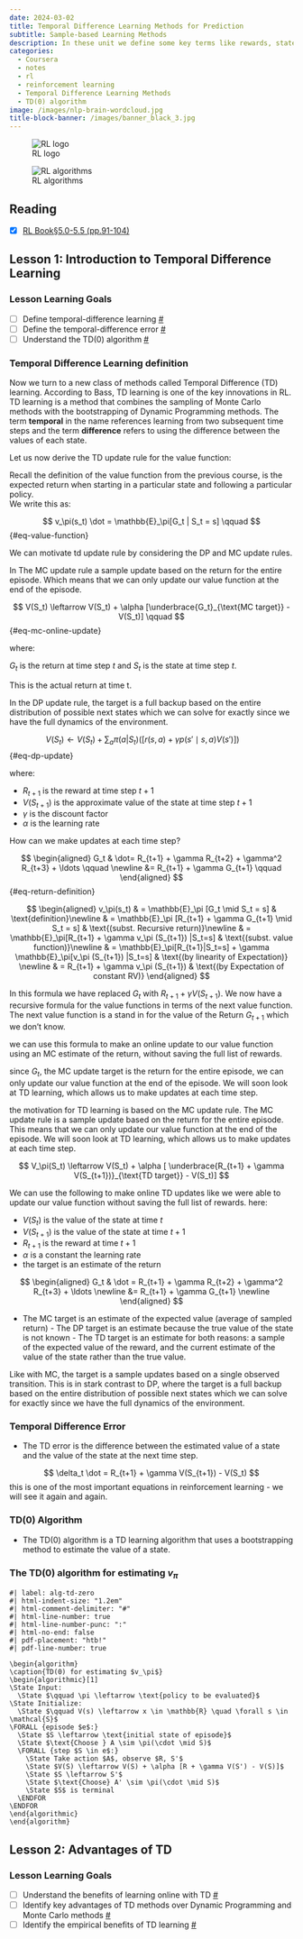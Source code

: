 ```yaml
---
date: 2024-03-02
title: Temporal Difference Learning Methods for Prediction
subtitle: Sample-based Learning Methods
description: In these unit we define some key terms like rewards, states, action, value functions, action values functions. Then we consider at the the multi-armed bandit problem leading to exploration explotation dillema, the epsilon greedy algorithm.
categories:
  - Coursera
  - notes
  - rl
  - reinforcement learning
  - Temporal Difference Learning Methods
  - TD(0) algorithm
image: /images/nlp-brain-wordcloud.jpg
title-block-banner: /images/banner_black_3.jpg
---
```


![RL logo](img/logo.png){.column-margin} 

![RL algorithms](img/alg_selector.png){.column-margin group="slides"}


::: {.callout-tip collapse="true"}
## Reading {.unnumbered}

-   [x] [RL Book§5.0-5.5 (pp.91-104)](http://incompleteideas.net/book/RLbook2020.pdf#page=91)
:::

## Lesson 1: Introduction to Temporal Difference Learning

::: callout-info
### Lesson Learning Goals {.unnumbered}

-   [ ] Define temporal-difference learning [\#](#sec-l1g1)
-   [ ] Define the temporal-difference error [\#](#sec-l1g2)
-   [ ] Understand the TD(0) algorithm [\#](#sec-l1g3)
:::

### Temporal Difference Learning definition

Now we turn to a new class of methods called Temporal Difference (TD) learning. According to Bass, TD learning is one of the key innovations in RL. TD learning is a method that combines the sampling of Monte Carlo methods with the bootstrapping of Dynamic Programming methods. The term **temporal** in the name references learning from two subsequent time steps and the term **difference** refers to using the difference between the values of each state.

Let us now derive the TD update rule for the value function:

Recall the definition of the value function from the previous course, is the expected return when starting in a particular state and following a particular policy.\
We write this as:

$$
v_\pi(s_t) \dot = \mathbb{E}_\pi[G_t | S_t = s] \qquad
$$ {#eq-value-function}

We can motivate td update rule by considering the DP and MC update rules.

In The MC update rule a sample update based on the return for the entire episode. Which means that we can only update our value function at the end of the episode.

$$
V(S_t) \leftarrow V(S_t) + \alpha [\underbrace{G_t}_{\text{MC target}} -V(S_t)]  \qquad
$$ {#eq-mc-online-update}

where:

$G_t$ is the return at time step $t$ and $S_t$ is the state at time step $t$.

This is the actual return at time t.

In the DP update rule, the target is a full backup based on the entire distribution of possible next states which we can solve for exactly since we have the full dynamics of the environment.

$$
V(S_t) \leftarrow V(S_t) + \sum_a\pi(a|S_t) ([r(s,a) + \gamma p(s'\mid s,a) V(s')]) \qquad
$$ {#eq-dp-update}

where:

-   $R_{t+1}$ is the reward at time step $t+1$
-   $V(S_{t+1})$ is the approximate value of the state at time step $t+1$
-   $\gamma$ is the discount factor
-   $\alpha$ is the learning rate

How can we make updates at each time step?

$$
\begin{aligned}
G_t & \dot= R_{t+1} + \gamma R_{t+2} + \gamma^2 R_{t+3} + \ldots \qquad \newline
         &= R_{t+1} + \gamma G_{t+1} \qquad
\end{aligned}
$$ {#eq-return-definition}

$$
\begin{aligned}
v_\pi(s_t)  & = \mathbb{E}_\pi [G_t \mid S_t = s] & \text{definition}\newline
          & = \mathbb{E}_\pi [R_{t+1} + \gamma G_{t+1} \mid S_t = s] & \text{(subst. Recursive return)}\newline
          & = \mathbb{E}_\pi[R_{t+1} + \gamma v_\pi (S_{t+1}) |S_t=s]    & \text{(subst. value function)}\newline
          & = \mathbb{E}_\pi[R_{t+1}|S_t=s]  + \gamma \mathbb{E}_\pi[v_\pi (S_{t+1}) |S_t=s] & \text{(by linearity of Expectation)} \newline
          & = R_{t+1} + \gamma v_\pi (S_{t+1}) & \text{(by Expectation of constant RV)}
\end{aligned}
$$

In this formula we have replaced $G_t$ with $R_{t+1} + \gamma V(S_{t+1})$. We now have a recursive formula for the value functions in terms of the next value function. The next value function is a stand in for the value of the Return $G_{t+1}$ which we don't know.

we can use this formula to make an online update to our value function using an MC estimate of the return, without saving the full list of rewards.

since $G_t$, the MC update target is the return for the entire episode, we can only update our value function at the end of the episode. We will soon look at TD learning, which allows us to make updates at each time step.

the motivation for TD learning is based on the MC update rule. The MC update rule is a sample update based on the return for the entire episode. This means that we can only update our value function at the end of the episode. We will soon look at TD learning, which allows us to make updates at each time step.

$$
V_\pi(S_t) \leftarrow V(S_t) + \alpha [
\underbrace{R_{t+1} + \gamma V(S_{t+1})}_{\text{TD target}} - V(S_t)]
$$

We can use the following to make online TD updates like we were able to update our value function without saving the full list of rewards. here:

-   $V(S_t)$ is the value of the state at time $t$
-   $V(S_{t+1})$ is the value of the state at time $t+1$
-   $R_{t+1}$ is the reward at time $t+1$
-   $\alpha$ is a constant the learning rate
-   the target is an estimate of the return

$$
\begin{aligned}
G_t & \dot = R_{t+1} + \gamma R_{t+2} + \gamma^2 R_{t+3} + \ldots \newline
&= R_{t+1} + \gamma G_{t+1} \newline
\end{aligned}
$$

-   The MC target is an estimate of the expected value (average of sampled return) - The DP target is an estimate because the true value of the state is not known - The TD target is an estimate for both reasons: a sample of the expected value of the reward, and the current estimate of the value of the state rather than the true value.

Like with MC, the target is a sample updates based on a single observed transition. This is in stark contrast to DP, where the target is a full backup based on the entire distribution of possible next states which we can solve for exactly since we have the full dynamics of the environment.

### Temporal Difference Error

-   The TD error is the difference between the estimated value of a state and the value of the state at the next time step.

$$
\delta_t \dot = R_{t+1} + \gamma V(S_{t+1}) - V(S_t)
$$ this is one of the most important equations in reinforcement learning - we will see it again and again.

### TD(0) Algorithm

-   The TD(0) algorithm is a TD learning algorithm that uses a bootstrapping method to estimate the value of a state.

::: callout-note
### The TD(0) algorithm for estimating $v_\pi$ {#alg-td0}

``` pseudocode
#| label: alg-td-zero
#| html-indent-size: "1.2em"
#| html-comment-delimiter: "#"
#| html-line-number: true
#| html-line-number-punc: ":"
#| html-no-end: false
#| pdf-placement: "htb!"
#| pdf-line-number: true

\begin{algorithm}
\caption{TD(0) for estimating $v_\pi$}
\begin{algorithmic}[1]
\State Input:
  \State $\qquad \pi \leftarrow \text{policy to be evaluated}$
\State Initialize:
  \State $\qquad V(s) \leftarrow x \in \mathbb{R} \quad \forall s \in \mathcal{S}$
\FORALL {episode $e$:}
  \State $S \leftarrow \text{initial state of episode}$
  \State $\text{Choose } A \sim \pi(\cdot \mid S)$
  \FORALL {step $S \in e$:}
    \State Take action $A$, observe $R, S'$
    \State $V(S) \leftarrow V(S) + \alpha [R + \gamma V(S') - V(S)]$
    \State $S \leftarrow S'$
    \State $\text{Choose} A' \sim \pi(\cdot \mid S)$
    \State $S$ is terminal
  \ENDFOR
\ENDFOR
\end{algorithmic}
\end{algorithm}
```
:::

## Lesson 2: Advantages of TD

::: callout-info
### Lesson Learning Goals {.unnumbered}

-   [ ] Understand the benefits of learning online with TD [\#](#sec-l2g1)
-   [ ] Identify key advantages of TD methods over Dynamic Programming and Monte Carlo methods [\#](#sec-l2g2)
-   [ ] Identify the empirical benefits of TD learning [\#](#sec-l2g3)
:::
